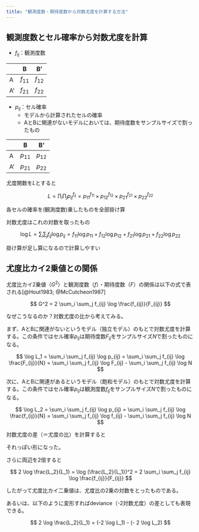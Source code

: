 ```yaml
---
title: "観測度数・期待度数から対数尤度を計算する方法"
---
```


## 観測度数とセル確率から対数尤度を計算

- $f_{ij}$：観測度数

|   | B      | B'     |
|---|--------|--------|
| A | $f_{11}$ | $f_{12}$|
| A'| $f_{21}$ | $f_{22}$|

- $p_{ij}$：セル確率
  - モデルから計算されたセルの確率
  - AとBに関連がないモデルにおいては、期待度数をサンプルサイズで割ったもの

|   | B      | B'     |
|---|--------|--------|
| A | $p_{11}$ | $p_{12}$|
| A'| $p_{21}$ | $p_{22}$|


尤度関数を$L$とすると

$$
L = \prod_i \prod_j p_{ij}^{f_{ij}} =  p_{11}^{f_{11}} \times p_{12}^{f_{12}} \times p_{21}^{f_{21}} \times p_{22}^{f_{22}}
$$


各セルの確率を(観測度数)乗したものを全部掛け算


対数尤度はこれの対数を取ったもの

$$
\log L = \sum_i \sum_j f_{ij} \log p_{ij} = f_{11} \log p_{11} + f_{12} \log p_{12} + f_{21} \log p_{21} + f_{22} \log p_{22}
$$

掛け算が足し算になるので計算しやすい


## 尤度比カイ2乗値との関係

尤度比カイ2乗値（$G^2$）と観測度数（$f$）・期待度数（$F$）の関係は以下の式で表される[@Hout1983; @McCutcheon1987]

$$
G^2 = 2 \sum_i \sum_j f_{ij} \log \frac{f_{ij}}{F_{ij}}
$$

なぜこうなるのか？対数尤度の比から考えてみる。

まず、AとBに関連がないというモデル（独立モデル）のもとで対数尤度を計算する。この条件ではセル確率$p_{ij}$は期待度数$F_{ij}$をサンプルサイズ$N$で割ったものになる。


$$
\log L_1 = \sum_i \sum_j f_{ij} \log p_{ij} = \sum_i \sum_j f_{ij} \log \frac{F_{ij}}{N} = \sum_i \sum_j f_{ij} \log F_{ij} - \sum_i \sum_j f_{ij} \log N
$$

次に、AとBに関連があるというモデル（飽和モデル）のもとで対数尤度を計算する。この条件ではセル確率$p_{ij}$は観測度数$f_{ij}$をサンプルサイズ$N$で割ったものになる。

$$
\log L_2 = \sum_i \sum_j f_{ij} \log p_{ij} = \sum_i \sum_j f_{ij} \log \frac{f_{ij}}{N} = \sum_i \sum_j f_{ij} \log f_{ij} - \sum_i \sum_j f_{ij} \log N
$$

対数尤度の差（＝尤度の比）を計算すると

\begin{align}
\log L_2 - \log L_1 &= \sum_i \sum_j f_{ij} \log f_{ij} - \sum_i \sum_j f_{ij} \log F_{ij} \\
\log \frac{L_2}{L_1} &= \sum_i \sum_j (f_{ij} \log f_{ij} - f_{ij} \log F_{ij}) \\
\log \frac{L_2}{L_1} &= \sum_i \sum_j f_{ij} \log \frac{f_{ij}}{F_{ij}} \\
\end{align}

それっぽい形になった。

さらに両辺を2倍すると

$$
2 \log \frac{L_2}{L_1} = \log (\frac{L_2}{L_1})^2 = 2 \sum_i \sum_j f_{ij} \log \frac{f_{ij}}{F_{ij}}
$$

したがって尤度比カイ二乗値は、尤度比の2乗の対数をとったものである。

あるいは、以下のように変形すればdeviance（-2対数尤度）の差としても表現できる。

$$
2 \log \frac{L_2}{L_1} = (-2 \log L_1) - (- 2 \log L_2)
$$


